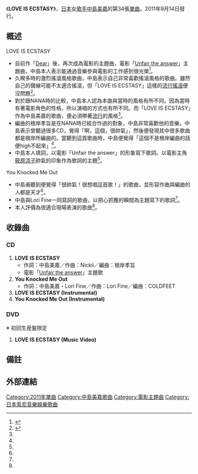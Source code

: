 {{Infobox Single
| Name           = LOVE IS ECSTASY
| Cover          = LOVE IS ECSTASY.JPG
| Artist         = [[中島美嘉|中島美嘉]]
| B-side         = You Knocked Me Out
| Album          = [[REAL_(中島美嘉專輯)|REAL]]
| Released       = 2011年9月14日
| Format         = 
| Recorded       = 
| Genre          = [[J-POP|J-POP]]
| Length         = 
| Label          = [[Sony_Music_Associated_Records|Sony Music Associated Records]]
| Writer         = 
| Producer       = 
| Certification  = *金唱片（單曲下載、[[日本唱片協會|日本唱片協會]]）
| Chart position = *週間最高排行第9位（[[Oricon|Oricon]]）
| Last single    = [[Dear_(中島美嘉單曲)|Dear]]<br />（2011年）
| This single    = '''LOVE IS ECSTASY'''<br />（2011年）
| Next single    = [[世界末日前|世界末日前]]<br />（2012年）
}}
《'''LOVE IS ECSTASY'''》，[[日本|日本]]女[[歌手|歌手]][[中島美嘉|中島美嘉]]的第34張[[單曲|單曲]]。2011年9月14日發行。

== 概述 ==
;LOVE IS ECSTASY
*自前作「[[Dear_(中島美嘉單曲)|Dear]]」後，再次成為電影的主題曲，電影「[[Unfair|Unfair the answer]]」主題曲，中島本人表示能通過音樂參與電影的工作感到很光榮<ref>{{cite web|url=http://news.music.biglobe.ne.jp/201107/article_44.html|language=ja|title=<span lang="ja">中島美嘉 新曲が映画「アンフェア　the answer」の主題歌に！</span>|publisher=biglobe|date=2011-07-15|accessdate=2011-07-15|archive-url=https://web.archive.org/web/20140826121428/http://news.music.biglobe.ne.jp/201107/article_44.html|archive-date=2014-08-26|dead-url=yes}}</ref>。
*久睽多時的激烈搖滾風格歌曲，中島表示自己非常喜歡搖滾風格的歌曲。雖然自己的聲線可能不太適合搖滾，但「LOVE IS ECSTASY」這樣的[[流行搖滾|流行搖滾]]便沒問題<ref name="excite">{{cite web|url=http://www.excite.co.jp/music/close_up/interview/1109_nakashimamika/|language=ja|title=<span lang="ja">中島美嘉   インタビュー </span>|publisher=excite|date=2011-09-12|accessdate=2011-09-12|archive-date=2014-08-26|archive-url=https://web.archive.org/web/20140826115705/http://www.excite.co.jp/music/close_up/interview/1109_nakashimamika/|dead-url=no}}</ref>。
*對於跟NANA時的比較，中島本人認為本曲與當時的風格有所不同。因為當時有著電影角色的性格，所以演唱的方式也有所不同。而「LOVE IS ECSTASY」作為中島美嘉的歌曲，便必須帶著[[流行|流行]]的風格<ref name="excite"/>。
*編曲的根岸孝旨是在NANA時已經合作過的對象，中島非常喜歡他的音樂。中島表示曾聽過很多CD，覺得「啊，這個，很帥氣」，然後便發現其中很多歌曲都是根岸所編曲的。當聽到這首歌曲時，中島便覺得「這個不是根岸編曲的話便high不起來」<ref name="excite"/>。
*中島本人填詞，以電影「Unfair the answer」的形象寫下歌詞。以電影主角[[筱原涼子|筱原涼子]]帥氣的印象作為歌詞的主題<ref name="excite"/>。
;You Knocked Me Out
*中島甫聽到便覺得「很帥氣！很想唱這首歌！」的歌曲，並形容作曲與編曲的人都是天才<ref name="excite"/>。
*中島與Lori Fine一同寫詞的歌曲，以把心抓獲的瞬間為主題寫下的歌詞<ref name="excite"/>。
*本人評價為很適合現場表演的歌曲<ref name="excite"/>。

== 收錄曲 ==
=== CD ===
# '''LOVE IS ECSTASY'''
#* 作詞：中島美嘉／作曲：Nickii／編曲：根岸孝旨
#* 電影「[[Unfair|Unfair the answer]]」主題歌
# '''You Knocked Me Out'''
#* 作詞：中島美嘉・Lori Fine／作曲：Lori Fine／編曲：COLDFEET
# '''LOVE IS ECSTASY (Instrumental)'''
# '''You Knocked Me Out (Instrumental)'''

=== DVD ===
※ 初回生産盤限定
# '''LOVE IS ECSTASY (Music Video)'''

== 備註 ==
{{reflist}}

==外部連結==
{{中島美嘉}}

[[Category:2011年單曲|Category:2011年單曲]]
[[Category:中島美嘉歌曲|Category:中島美嘉歌曲]]
[[Category:電影主題曲|Category:電影主題曲]]
[[Category:日本索尼音樂娛樂歌曲|Category:日本索尼音樂娛樂歌曲]]